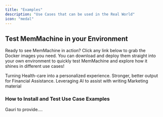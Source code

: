 ```yaml
---
title: "Examples"
description: "Use Cases that can be used in the Real World"
icon: "medal"
---
```


## Test MemMachine in your Environment

Ready to see MemMachine in action? Click any link below to grab the Docker images you need. You can download and deploy them straight into your own environment to quickly test MemMachine and explore how it shines in different use cases!

<Columns cols={3}>
  <Card
    title="Healthcare"
    icon="heart-pulse"
    href="#"
  >
    Turning Health-care into a personalized experience.
  </Card>
  <Card
    title="Finance"
    icon="coins"
    href="#"
  >
    Stronger, better output for Financial Assistance.
  </Card>
  <Card
    title="Marketing/Writing Assistant"
    icon="pen-line"
    href="#"
  >
    Leveraging AI to assist with writing Marketing material
  </Card>
</Columns>

### How to Install and Test Use Case Examples

Gauri to provide....
